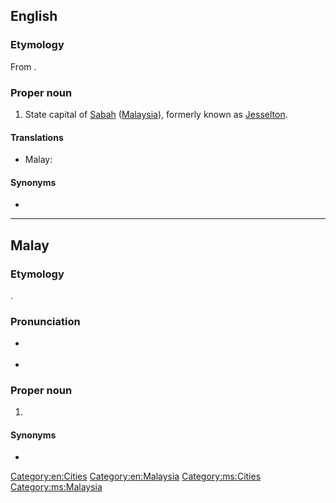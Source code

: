 ==English==
{{wikipedia}}

===Etymology===
From {{etyl|ms}} {{term|Kota Kinabalu|lang=ms}}.

===Proper noun===
{{en-proper noun|head=[[Kota]] [[Kinabalu]]}}

# State capital of [[Sabah]] ([[Malaysia]]), formerly known as [[Jesselton]].

====Translations====
{{trans-top|capital of Sarawak}}
* Malay: {{t|ms|Kuching}}
{{trans-mid}}
{{trans-bottom}}

====Synonyms====
* {{l|en|Jesselton}}

[[Category:en:Cities]]
[[Category:en:Malaysia]]

----

==Malay==
{{wikipedia|lang=ms}}

===Etymology===
{{compound|kota|gloss1=town|Kinabalu|lang=ms}}.

===Pronunciation===
* {{a|Johor-Selangor}} {{IPA|/kotə kinabalu/|lang=ms}}
* {{a|Riau-Lingga}} {{IPA|/kota kinabalau/|lang=ms}}

===Proper noun===
{{head|ms|proper noun}}

# {{l|en|Kuching}} {{qualifier|capital of Sarawak}}

====Synonyms====
* {{l|ms|Jesselton}}

[[Category:ms:Cities]]
[[Category:ms:Malaysia]]